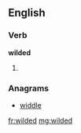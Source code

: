 ==English==

===Verb===
'''wilded'''

# {{past of|[[wild]]}}

===Anagrams===
* [[widdle#English|widdle]]

[[fr:wilded]]
[[mg:wilded]]